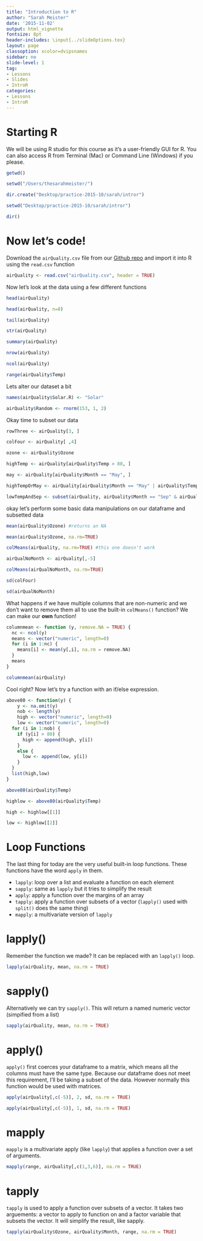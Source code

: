 ```yaml
---
title: "Introduction to R"
author: "Sarah Meister"
date: '2015-11-02'
output: html_vignette
fontsize: 8pt
header-includes: \input{../slideOptions.tex}
layout: page
classoption: xcolor=dvipsnames
sidebar: no
slide-level: 1
tag:
- Lessons
- Slides
- IntroR
categories:
- Lessons
- IntroR
---
```


# Starting R #

We will be using R studio for this course as it's a user-friendly GUI for R. You can also access R from Terminal (Mac) or Command Line (Windows) if you please. 

```r
getwd()

setwd("/Users/thesarahmeister/")

dir.create("Desktop/practice-2015-10/sarah/intror")

setwd("Desktop/practice-2015-10/sarah/intror")

dir()

```

# Now let's code! #

Download the `airQuality.csv` file from our [Github repo](https://github.com/codeasmanuscript/practice-2015-10) and import it into R using the `read.csv` function


```r
airQuality <- read.csv("airQuality.csv", header = TRUE)
```

Now let's look at the data using a few different functions

```r
head(airQuality)

head(airQuality, n=8)

tail(airQuality)

str(airQuality)

summary(airQuality)

nrow(airQuality)

ncol(airQuality)

range(airQuality$Temp)

```

Lets alter our dataset a bit

```r

names(airQuality$Solar.R) <- "Solar"

airQuality$Random <- rnorm(153, 1, 2)

```

Okay time to subset our data

```r

rowThree <- airQuality[3, ]

colFour <- airQuality[ ,4]

ozone <- airQuality$Ozone

highTemp <- airQuality[airQuality$Temp > 80, ]

may <- airQuality[airQuality$Month == "May", ]

highTempOrMay <- airQuality[airQuality$Month == "May" | airQuality$Temp > 80, ]

lowTempAndSep <- subset(airQuality, airQuality$Month == "Sep" & airQuality$Temp < 70)

```

okay let's perform some basic data manipulations on our dataframe and subsetted data

```r

mean(airQuality$Ozone) #returns an NA

mean(airQuality$Ozone, na.rm=TRUE)

colMeans(airQuality, na.rm=TRUE) #this one doesn't work

airQualNoMonth <- airQuality[,-5]

colMeans(airQualNoMonth, na.rm=TRUE)

sd(colFour)

sd(airQualNoMonth)
```

What happens if we have multiple columns that are non-numeric and we don't want to remove them all to use the built-in `colMeans()` function? We can make our **own** function!

```r
columnmean <- function (y, remove.NA = TRUE) {
  nc <- ncol(y)
  means <- vector("numeric", length=0)
  for (i in 1:nc) {
    means[i] <- mean(y[,i], na.rm = remove.NA)
  }
  means
}

columnmean(airQuality)
```

Cool right? Now let's try a function with an if/else expression. 

```r

above80 <- function(y) {
    y <- na.omit(y)
    nob <- length(y)
    high <- vector("numeric", length=0)
    low <- vector("numeric", length=0)
  for (i in 1:nob) {
    if (y[i] > 80) {
      high <- append(high, y[i])
    }
    else {
      low <- append(low, y[i])
    }
  }
  list(high,low)
}

above80(airQuality$Temp)

highlow <- above80(airQuality$Temp)

high <- highlow[[1]]

low <- highlow[[2]]
```

# Loop Functions #

The last thing for today are the very useful built-in loop functions. These functions have the word `apply` in them.

- `lapply`: loop over a list and evaluate a function on each element 
- `sapply`: same as `lapply` but it tries to simplify the result
- `apply`: apply a function over the margins of an array 
- `tapply`: apply a function over subsets of a vector (`lapply()` used with `split()` does the same thing)
- `mapply`: a multivariate version of `lapply` 

# lapply() #

Remember the function we made? It can be replaced with an `lapply()` loop.
```r
lapply(airQuality, mean, na.rm = TRUE)
```

# sapply() #

Alternatively we can try `sapply()`. This will return a named numeric vector (simpified from a list)
```r
sapply(airQuality, mean, na.rm = TRUE)
```

# apply() #

`apply()` first coerces your dataframe to a matrix, which means all the columns must have the same type. Because our dataframe does not meet this requirement, I'll be taking a subset of the data. However normally this function would be used with matrices.

```r
apply(airQuality[,c(-5)], 2, sd, na.rm = TRUE)

apply(airQuality[,c(-5)], 1, sd, na.rm = TRUE)
```

# mapply #

`mapply` is a multivariate apply (like `lapply`) that applies a function over a set of arguments.
```r
mapply(range, airQuality[,c(1,3,6)], na.rm = TRUE)
```

# tapply #

`tapply` is used to apply a function over subsets of a vector. It takes two arguements: a vector to apply to function on and a factor variable that subsets the vector. It will simplify the result, like sapply. 

```r
tapply(airQuality$Ozone, airQuality$Month, range, na.rm = TRUE)
```

